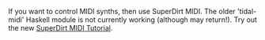 If you want to control MIDI synths, then use SuperDirt MIDI. The older 'tidal-midi' Haskell module is not currently working (although may return!). Try out the new [[SuperDirt MIDI Tutorial]].